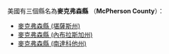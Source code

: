 美國有三個縣名為'''麥克弗森縣''' （'''McPherson County'''）：
* [[麥克弗森縣_(堪薩斯州)|麥克弗森縣 (堪薩斯州)]]
* [[麥克弗森縣_(內布拉斯加州)|麥克弗森縣 (內布拉斯加州)]]
* [[麥克弗森縣_(南達科他州)|麥克弗森縣 (南達科他州)]]
{{disambig|M麥克弗森縣|Cat=五字县名消歧义}}